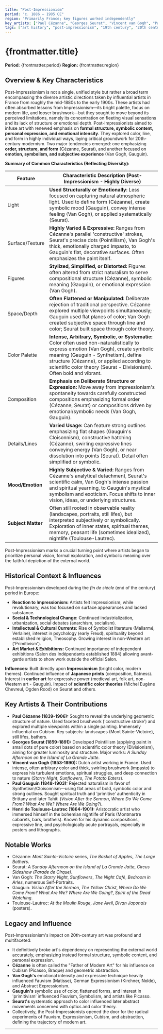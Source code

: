 ```yaml
---
title: "Post-Impressionism"
period: "c. 1886 – 1905 CE"
region: "Primarily France; key figures worked independently"
key_artists: ["Paul Cézanne", "Georges Seurat", "Vincent van Gogh", "Paul Gauguin", "Henri de Toulouse-Lautrec"]
tags: ["art history", "post-impressionism", "19th century", "20th century", "france", "modern art", "painting", "cezanne", "seurat", "van gogh", "gauguin", "color", "form", "structure", "emotion", "symbolism"]
---
```


# {frontmatter.title}

**Period:** {frontmatter.period}
**Region:** {frontmatter.region}

## Overview & Key Characteristics

Post-Impressionism is not a single, unified style but rather a broad term encompassing the diverse artistic directions taken by influential artists in France from roughly the mid-1880s to the early 1900s. These artists had often absorbed lessons from Impressionism—its bright palette, focus on modern life, and looser brushwork—but they sought to move beyond its perceived limitations, namely its concentration on fleeting visual sensations and its lack of structure or emotional depth. Post-Impressionists aimed to infuse art with renewed emphasis on **formal structure, symbolic content, personal expression, and emotional intensity**. They explored color, line, and form in highly individual ways, laying critical groundwork for 20th-century modernism. Two major tendencies emerged: one emphasizing **order, structure, and form** (Cézanne, Seurat), and another focused on **emotion, symbolism, and subjective experience** (Van Gogh, Gauguin).

**Summary of Common Characteristics (Reflecting Diversity):**

| Feature         | Characteristic Description (Post-Impressionism - Highly Diverse)                                  |
|-----------------|-------------------------------------------------------------------------------------------------|
| Light           | **Used Structurally or Emotionally:** Less focused on capturing natural atmospheric light. Used to define form (Cézanne), create symbolic mood (Gauguin), convey intense feeling (Van Gogh), or applied systematically (Seurat). |
| Surface/Texture | **Highly Varied & Expressive:** Ranges from Cézanne's parallel 'constructive' strokes, Seurat's precise dots (Pointillism), Van Gogh's thick, emotionally charged impasto, to Gauguin's flat, decorative surfaces. Often emphasizes the paint itself. |
| Figures         | **Stylized, Simplified, or Distorted:** Figures often altered from strict naturalism to serve compositional structure (Cézanne), symbolic meaning (Gauguin), or emotional expression (Van Gogh). |
| Space/Depth     | **Often Flattened or Manipulated:** Deliberate rejection of traditional perspective. Cézanne explored multiple viewpoints simultaneously; Gauguin used flat planes of color; Van Gogh created subjective space through line and color; Seurat built space through color theory. |
| Color Palette   | **Intense, Arbitrary, Symbolic, or Systematic:** Color often used non-naturalistically to express emotion (Van Gogh), create symbolic meaning (Gauguin - Synthetism), define structure (Cézanne), or applied according to scientific color theory (Seurat - Divisionism). Often bold and vibrant. |
| Composition     | **Emphasis on Deliberate Structure or Expression:** Move away from Impressionism's spontaneity towards carefully constructed compositions emphasizing formal order (Cézanne, Seurat) or compositions driven by emotional/symbolic needs (Van Gogh, Gauguin). |
| Details/Lines   | **Varied Usage:** Can feature strong outlines emphasizing flat shapes (Gauguin's Cloisonnism), constructive hatching (Cézanne), swirling expressive lines conveying energy (Van Gogh), or near dissolution into points (Seurat). Detail often simplified or symbolic. |
| **Mood/Emotion**| **Highly Subjective & Varied:** Ranges from Cézanne's analytical detachment, Seurat's scientific calm, Van Gogh's intense passion and spiritual yearning, to Gauguin's mystical symbolism and exoticism. Focus shifts to inner vision, ideas, or underlying structures. |
| **Subject Matter**| Often still rooted in observable reality (landscapes, portraits, still lifes), but interpreted subjectively or symbolically. Exploration of inner states, spiritual themes, memory, peasant life (sometimes idealized), nightlife (Toulouse-Lautrec). |

Post-Impressionism marks a crucial turning point where artists began to prioritize personal vision, formal exploration, and symbolic meaning over the faithful depiction of the external world.

## Historical Context & Influences

Post-Impressionism developed during the *fin de siècle* (end of the century) period in Europe:
* **Reaction to Impressionism:** Artists felt Impressionism, while revolutionary, was too focused on surface appearances and lacked substance.
* **Social & Technological Change:** Continued industrialization, urbanization, social debates (anarchism, socialism).
* **Intellectual & Cultural Currents:** Rise of Symbolist literature (Mallarmé, Verlaine), interest in psychology (early Freud), spirituality beyond established religion, Theosophy. Growing interest in non-Western art ('Primitivism').
* **Art Market & Exhibitions:** Continued importance of independent exhibitions (Salon des Indépendants established 1884) allowing avant-garde artists to show work outside the official Salon.

**Influences:** Built directly upon **Impressionism** (bright color, modern themes). Continued influence of **Japanese prints** (composition, flatness). Interest in **earlier art** for expressive power (medieval art, folk art, non-Western art - Gauguin). Impact of **scientific color theories** (Michel Eugène Chevreul, Ogden Rood) on Seurat and others.

## Key Artists & Their Contributions

* **Paul Cézanne (1839-1906):** Sought to reveal the underlying geometric structure of nature. Used faceted brushwork ('constructive stroke') and explored multiple viewpoints within a single painting. Immensely influential on Cubism. Key subjects: landscapes (Mont Sainte-Victoire), still lifes, bathers.
* **Georges Seurat (1859-1891):** Developed Pointillism (applying paint in small dots of pure color) based on scientific color theory (Divisionism), aiming for greater luminosity and structure. Major works: *A Sunday Afternoon on the Island of La Grande Jatte*.
* **Vincent van Gogh (1853-1890):** Dutch artist working in France. Used intense, often arbitrary color and thick, swirling brushwork (impasto) to express his turbulent emotions, spiritual struggles, and deep connection to nature (*Starry Night*, *Sunflowers*, *The Potato Eaters*).
* **Paul Gauguin (1848-1903):** Rejected naturalism in favor of Synthetism/Cloisonnism—using flat areas of bold, symbolic color and strong outlines. Sought spiritual truth and 'primitive' authenticity in Brittany and later Tahiti (*Vision After the Sermon*, *Where Do We Come From? What Are We? Where Are We Going?*).
* **Henri de Toulouse-Lautrec (1864-1901):** Aristocratic artist who immersed himself in the bohemian nightlife of Paris (Montmartre cabarets, bars, brothels). Known for his dynamic compositions, expressive line, and psychologically acute portrayals, especially in posters and lithographs.

## Notable Works

* Cézanne: *Mont Sainte-Victoire* series, *The Basket of Apples*, *The Large Bathers*.
* Seurat: *A Sunday Afternoon on the Island of La Grande Jatte*, *Circus Sideshow (Parade de Cirque)*.
* Van Gogh: *The Starry Night*, *Sunflowers*, *The Night Café*, *Bedroom in Arles*, numerous Self-Portraits.
* Gauguin: *Vision After the Sermon*, *The Yellow Christ*, *Where Do We Come From? What Are We? Where Are We Going?*, *Spirit of the Dead Watching*.
* Toulouse-Lautrec: *At the Moulin Rouge*, *Jane Avril*, *Divan Japonais* (posters).

## Legacy and Influence

Post-Impressionism's impact on 20th-century art was profound and multifaceted:
* It definitively broke art's dependency on representing the external world accurately, emphasizing instead formal structure, symbolic content, and personal expression.
* **Cézanne** is often called the "Father of Modern Art" for his influence on Cubism (Picasso, Braque) and geometric abstraction.
* **Van Gogh's** emotional intensity and expressive technique heavily influenced Fauvism (Matisse), German Expressionism (Kirchner, Nolde), and Abstract Expressionism.
* **Gauguin's** symbolic use of color, flattened forms, and interest in 'primitivism' influenced Fauvism, Symbolism, and artists like Picasso.
* **Seurat's** systematic approach to color influenced later abstract movements concerned with optics and color theory.
* Collectively, the Post-Impressionists opened the door for the radical experiments of Fauvism, Expressionism, Cubism, and abstraction, defining the trajectory of modern art.

---